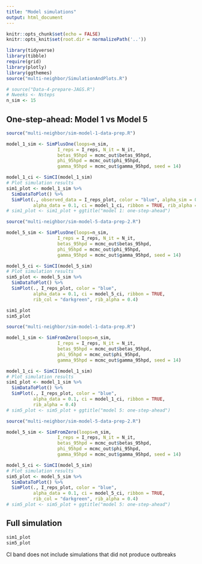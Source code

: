 ```yaml
---
title: "Model simulations"
output: html_document
---
```


```r
knitr::opts_chunk$set(echo = FALSE)
knitr::opts_knit$set(root.dir = normalizePath('..'))

```


```r
library(tidyverse)
library(tibble)
require(grid)
library(plotly)
library(ggthemes)
source("multi-neighbor/SimulationAndPlots.R")

# source("Data-4-prepare-JAGS.R")
# Nweeks <- Nsteps
n_sim <- 15
```

## One-step-ahead: Model 1 vs Model 5
```r
source("multi-neighbor/sim-model-1-data-prep.R")

model_1_sim <- SimPlusOne(loops=n_sim, 
                   I_reps = I_reps, N_it = N_it,
                   betas_95hpd = mcmc_out$betas_95hpd,
                   phi_95hpd = mcmc_out$phi_95hpd,
                   gamma_95hpd = mcmc_out$gamma_95hpd, seed = 14)

model_1_ci <- SimCI(model_1_sim)
# Plot simulation results 
sim1_plot <- model_1_sim %>%
  SimDataToPlot() %>%
  SimPlot(., observed_data = I_reps_plot, color = "blue", alpha_sim = 0.005,
          alpha_data = 0.1, ci = model_1_ci, ribbon = TRUE, rib_alpha = 0.4)
# sim1_plot <- sim1_plot + ggtitle("model 1: one-step-ahead")
```


```r
source("multi-neighbor/sim-model-5-data-prep-2.R")

model_5_sim <- SimPlusOne(loops=n_sim, 
                   I_reps = I_reps, N_it = N_it,
                   betas_95hpd = mcmc_out$betas_95hpd,
                   phi_95hpd = mcmc_out$phi_95hpd,
                   gamma_95hpd = mcmc_out$gamma_95hpd, seed = 14)

model_5_ci <- SimCI(model_5_sim)
# Plot simulation results 
sim5_plot <- model_5_sim %>%
  SimDataToPlot() %>%
  SimPlot(., I_reps_plot, color = "blue",
          alpha_data = 0.1, ci = model_5_ci, ribbon = TRUE,
          rib_col = "darkgreen", rib_alpha = 0.4)

```

```r
sim1_plot
sim5_plot
```



```r
source("multi-neighbor/sim-model-1-data-prep.R")

model_1_sim <- SimFromZero(loops=n_sim, 
                   I_reps = I_reps, N_it = N_it,
                   betas_95hpd = mcmc_out$betas_95hpd,
                   phi_95hpd = mcmc_out$phi_95hpd,
                   gamma_95hpd = mcmc_out$gamma_95hpd, seed = 14)

model_1_ci <- SimCI(model_1_sim)
# Plot simulation results 
sim1_plot <- model_1_sim %>%
  SimDataToPlot() %>%
  SimPlot(., I_reps_plot, color = "blue", 
          alpha_data = 0.1, ci = model_1_ci, ribbon = TRUE,
          rib_alpha = 0.4)
# sim5_plot <- sim5_plot + ggtitle("model 5: one-step-ahead")


```


```r
source("multi-neighbor/sim-model-5-data-prep-2.R")

model_5_sim <- SimFromZero(loops=n_sim, 
                   I_reps = I_reps, N_it = N_it,
                   betas_95hpd = mcmc_out$betas_95hpd,
                   phi_95hpd = mcmc_out$phi_95hpd,
                   gamma_95hpd = mcmc_out$gamma_95hpd, seed = 14)

model_5_ci <- SimCI(model_5_sim)
# Plot simulation results 
sim5_plot <- model_5_sim %>%
  SimDataToPlot() %>%
  SimPlot(., I_reps_plot, color = "blue",
          alpha_data = 0.1, ci = model_5_ci, ribbon = TRUE,
          rib_col = "darkgreen", rib_alpha = 0.4)
# sim5_plot <- sim5_plot + ggtitle("model 5: one-step-ahead")
```

## Full simulation

```r
sim1_plot
sim5_plot

```

CI band does not include simulations that did not produce outbreaks